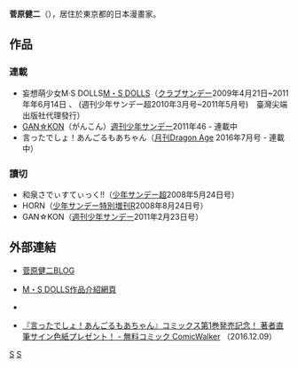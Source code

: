 {{Japanese|japanese=菅原 健二|kana=すがわら けんじ|romaji=Sugawara Kenji}}
'''菅原健二'''（{{bd||5月7日}}），居住於東京都的日本漫畫家。

== 作品 ==
=== 連載 ===
* 妄想萌少女M‧S DOLLS[[M・S_DOLLS|M・S DOLLS]]（[[クラブサンデー|クラブサンデー]]2009年4月21日~2011年年6月14日 、 (週刊少年サンデー超2010年3月号~2011年5月号)　臺灣尖端出版社代理發行）
*[[GAN☆KON|GAN☆KON]]（がんこん）[[週刊少年サンデー|週刊少年サンデー]]2011年46 - 連載中
* 言ったでしょ！あんごるもあちゃん（[[月刊Dragon_Age|月刊Dragon Age]] 2016年7月号 - 連載中）
=== 讀切 ===
* 和泉さでぃすてぃっく!!（[[少年サンデー超|少年サンデー超]]2008年5月24日号）
* HORN（[[少年サンデー特別増刊R|少年サンデー特別増刊R]]2008年8月24日号）
* GAN☆KON（[[週刊少年サンデー|週刊少年サンデー]]2011年2月23日号）

== 外部連結 ==
* {{ja}} [http://botekote.blog.shinobi.jp/ 菅原健二BLOG] {{Wayback|url=http://botekote.blog.shinobi.jp/ |date=20201101150754 }}
* {{ja}} [http://club.shogakukan.co.jp/magazine/SH_CSNDY/mohsohdohr_001/detail/ M・S DOLLS作品介紹網頁] {{Wayback|url=http://club.shogakukan.co.jp/magazine/SH_CSNDY/mohsohdohr_001/detail/ |date=20110918000000 }}
* {{Twitter|botekote}}
* {{ja}} [http://comic-walker.com/news/detail/820/ 『言ったでしょ！あんごるもあちゃん』コミックス第1巻発売記念！ 著者直筆サイン色紙プレゼント！ - 無料コミック ComicWalker] {{Wayback|url=http://comic-walker.com/news/detail/820/ |date=20200930103123 }}（2016.12.09）

[[Category:在世人物|S]]
[[Category:日本漫画家|S]]